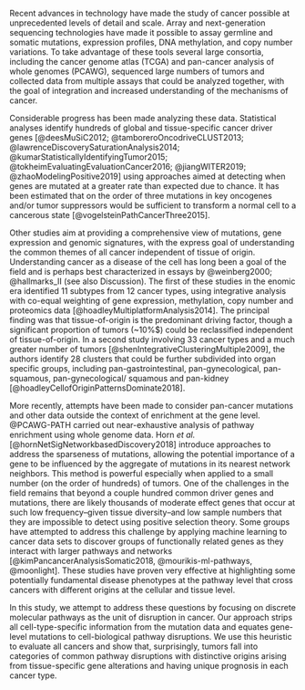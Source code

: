 Recent advances in technology have made the study of cancer possible at
unprecedented levels of detail and scale. Array and next-generation sequencing
technologies have made it possible to assay germline and somatic mutations,
expression profiles, DNA methylation, and copy number variations. To take
advantage of these tools several large consortia, including the cancer genome
atlas (TCGA) and pan-cancer analysis of whole genomes (PCAWG), sequenced large
numbers of tumors and collected data from multiple assays that could be analyzed
together, with the goal of integration and increased understanding of the
mechanisms of cancer.

Considerable progress has been made analyzing these data. Statistical analyses
identify hundreds of global and tissue-specific cancer driver genes
[@deesMuSiC2012; @tamboreroOncodriveCLUST2013;
@lawrenceDiscoverySaturationAnalysis2014;
@kumarStatisticallyIdentifyingTumor2015; @tokheimEvaluatingEvaluationCancer2016;
@jiangWITER2019; @zhaoModelingPositive2019] using approaches aimed at detecting
when genes are mutated at a greater rate than expected due to chance. It has been estimated that on the order of three
mutations in key oncogenes and/or tumor suppressors would be sufficient to
transform a normal cell to a cancerous state [@vogelsteinPathCancerThree2015].

Other studies aim at providing a comprehensive view of mutations, gene
expression and genomic signatures, with the express goal of understanding the
common themes of all cancer independent of tissue of origin. Understanding cancer
as a disease of the cell has long been a goal of
the field and is perhaps best characterized in essays by @weinberg2000; @hallmarks_II (see also
Discussion). The first of these studies in the enomic era identified 11 subtypes from 12 cancer types,
using integrative analysis with co-equal weighting of gene expression,
methylation, copy number and proteomics data
[@hoadleyMultiplatformAnalysis2014]. The principal finding was that
tissue-of-origin is the predominant driving factor, though a significant
proportion of tumors (~10%$) could be reclassified independent of
tissue-of-origin. In a second study involving 33 cancer types and a much greater
number of tumors [@shenIntegrativeClusteringMultiple2009], the authors identify 28 clusters that
could be further subdivided into organ specific groups, including
pan-gastrointestinal, pan-gynecological, pan-squamous, pan-gynecological/
squamous and pan-kidney [@hoadleyCellofOriginPatternsDominate2018].

More recently, attempts have been made to consider pan-cancer mutations and
other data outside the context of enrichment at the gene level. @PCAWG-PATH carried out near-exhaustive analysis of pathway enrichment using whole genome data. Horn _et al._
[@hornNetSigNetworkbasedDiscovery2018] introduce approaches to address the
sparseness of mutations, allowing the potential importance of a gene to be
influenced by the aggregate of mutations in its nearest network neighbors. This
method is powerful especially when applied to a small number (on the order of
hundreds) of tumors. One of the challenges in the field remains that beyond a
couple hundred common driver genes and mutations, there are likely thousands of
moderate effect genes that occur at such low frequency--given tissue diversity--and low sample numbers that they are impossible to detect using positive
selection theory. Some groups have attempted to address this challenge by
applying machine learning to cancer data sets to discover groups of functionally
related genes as they interact with larger pathways and networks
[@kimPancancerAnalysisSomatic2018, @mourikis-ml-pathways, @moonlight]. These
studies have proven very effective at highlighting some potentially fundamental
disease phenotypes at the pathway level that cross cancers with different
origins at the cellular and tissue level.

In this study, we attempt to address these questions by focusing on discrete
molecular pathways as the unit of disruption in cancer. Our approach strips all
cell-type-specific information from the mutation data and equates gene-level
mutations to cell-biological pathway disruptions. We use this heuristic to
evaluate all cancers and show that, surprisingly, tumors fall into categories of
common pathway disruptions with distinctive origins arising from tissue-specific
gene alterations and having unique prognosis in each cancer type.